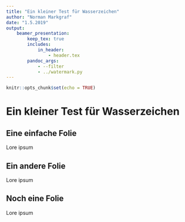 ```yaml
---
title: "Ein kleiner Test für Wasserzeichen"
author: "Norman Markgraf"
date: "1.5.2019"
output: 
    beamer_presentation:
        keep_tex: true
        includes:
            in_header: 
                - header.tex
        pandoc_args:
            - --filter
            - ../watermark.py
---
```


```r
knitr::opts_chunk$set(echo = TRUE)
```

# Ein kleiner Test für Wasserzeichen

## Eine einfache Folie {watermark=DEPRICATED}


Lore ipsum

## Ein andere Folie

Lore ipsum


## Noch eine Folie

Lore ipsum